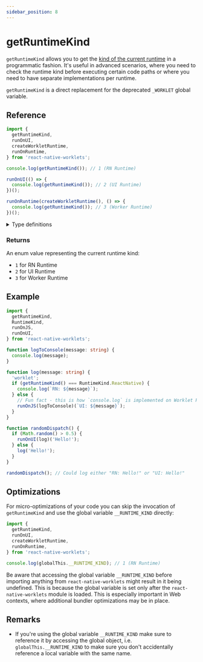 ```yaml
---
sidebar_position: 8
---
```


# getRuntimeKind

`getRuntimeKind` allows you to get the [kind of the current runtime](/docs/fundamentals/runtimeKinds) in a programmatic fashion. It's useful in advanced scenarios, where you need to check the runtime kind before executing certain code paths or where you need to have separate implementations per runtime.

`getRuntimeKind` is a direct replacement for the deprecated `_WORKLET` global variable.

## Reference

```typescript
import {
  getRuntimeKind,
  runOnUI,
  createWorkletRuntime,
  runOnRuntime,
} from 'react-native-worklets';

console.log(getRuntimeKind()); // 1 (RN Runtime)

runOnUI(() => {
  console.log(getRuntimeKind()); // 2 (UI Runtime)
})();

runOnRuntime(createWorkletRuntime(), () => {
  console.log(getRuntimeKind()); // 3 (Worker Runtime)
})();
```

<details>
<summary>Type definitions</summary>

```typescript
enum RuntimeKind {
  ReactNative = 1,
  UI = 2,
  Worker = 3,
}

function getRuntimeKind(): RuntimeKind;
```

</details>

### Returns

An enum value representing the current runtime kind:

- `1` for RN Runtime
- `2` for UI Runtime
- `3` for Worker Runtime

## Example

```typescript
import {
  getRuntimeKind,
  RuntimeKind,
  runOnJS,
  runOnUI,
} from 'react-native-worklets';

function logToConsole(message: string) {
  console.log(message);
}

function log(message: string) {
  'worklet';
  if (getRuntimeKind() === RuntimeKind.ReactNative) {
    console.log(`RN: ${message}`);
  } else {
    // Fun fact - this is how `console.log` is implemented on Worklet Runtimes.
    runOnJS(logToConsole)(`UI: ${message}`);
  }
}

function randomDispatch() {
  if (Math.random() > 0.5) {
    runOnUI(log)('Hello!');
  } else {
    log('Hello!');
  }
}

randomDispatch(); // Could log either "RN: Hello!" or "UI: Hello!"
```

## Optimizations

For micro-optimizations of your code you can skip the invocation of `getRuntimeKind` and use the global variable `__RUNTIME_KIND` directly:

```typescript
import {
  getRuntimeKind,
  runOnUI,
  createWorkletRuntime,
  runOnRuntime,
} from 'react-native-worklets';

console.log(globalThis.__RUNTIME_KIND); // 1 (RN Runtime)
```

Be aware that accessing the global variable `__RUNTIME_KIND` before importing anything from `react-native-worklets` might result in it being undefined. This is because the global variable is set only after the `react-native-worklets` module is loaded. This is especially important in Web contexts, where additional bundler optimizations may be in place.

## Remarks

- If you're using the global variable `__RUNTIME_KIND` make sure to reference it by accessing the global object, i.e. `globalThis.__RUNTIME_KIND` to make sure you don't accidentally reference a local variable with the same name.
